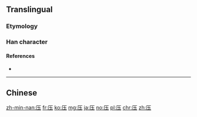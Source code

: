 {{also|壓|庒}}
==Translingual==

===Etymology===
{{Han simp|壓|f=猒|t=丶}}

===Han character===
{{Han char|rn=27|rad=厂|as=04|sn=6|four=|canj=MGI,XMGI|ids=⿸厂圡}}

====References====
* {{Han ref|kx=0160.371|hdz=10069.050|uh=538B|ud=21387}}

----

==Chinese==
{{zh-see|壓}}

[[zh-min-nan:压]]
[[fr:压]]
[[ko:压]]
[[mg:压]]
[[ja:压]]
[[no:压]]
[[pl:压]]
[[chr:压]]
[[zh:压]]
